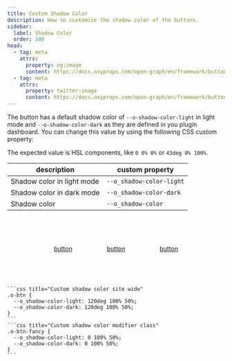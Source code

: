 ```yaml
---
title: Custom Shadow Color
description: How to customize the shadow color of the buttons.
sidebar:
  label: Shadow Color
  order: 180
head:
  - tag: meta
    attrs:
      property: og:image
      content: https://docs.oxyprops.com/open-graph/en/framework/buttons/custom-shadow-color.png
  - tag: meta
    attrs:
      property: twitter:image
      content: https://docs.oxyprops.com/open-graph/en/framework/buttons/custom-shadow-color.png
---
```



The button has a default shadow color of `--o-shadow-color-light` in light mode and `--o-shadow-color-dark` as they are defined in you plugin dashboard. You can change this value by using the following CSS custom property:

The expected value is HSL components, like `0 0% 0%` or `43deg 0% 100%`.

| description                | custom property                                                                         |
| -------------------------- | --------------------------------------------------------------------------------------- |
| Shadow color in light mode | <ClipboardCopy value="--o_shadow-color-light:">`--o_shadow-color-light`</ClipboardCopy> |
| Shadow color in dark mode  | <ClipboardCopy value="--o_shadow-color-dark:">`--o_shadow-color-dark`</ClipboardCopy>   |
| Shadow color               | <ClipboardCopy value="--o_shadow-color:">`--o_shadow-color`</ClipboardCopy>             |

<div style="display: flex; flex-wrap: wrap; column-gap:5rem;row-gap:1rem; width:100%; justify-content: center; align-items: center;padding-block: 4rem;">
    <a href="#custom-shadow-color" class="o-btn" style="--o_shadow-strength-light: 100%;--o_ink-shadow-light: none; --o_shadow-color-light: 0 100% 50%; --o_shadow-color-dark: 0 100% 50%;">
        <span>button</span>
    </a>
    <a href="#custom-shadow-color" class="o-btn" style="--o_shadow-strength-light: 100%;--o_ink-shadow-light: none; --o_shadow-color-light: 240deg 100% 50%; --o_shadow-color-dark: 240deg 100% 50%;">
        <span>button</span>
    </a>
    <a href="#custom-shadow-color" class="o-btn" style="--o_shadow-strength-light: 100%;--o_ink-shadow-light: none; --o_shadow-color-light: 120deg 100% 50%; --o_shadow-color-dark: 120deg 100% 50%;">
        <span>button</span>
    </a>
</div>
    
    ```css title="Custom shadow color site wide"
    .o-btn {
      --o_shadow-color-light: 120deg 100% 50%;
      --o_shadow-color-dark: 120deg 100% 50%;
    }
    ```
    ```css title="Custom shadow color modifier class"
    .o-btn-fancy {
      --o_shadow-color-light: 0 100% 50%;
      --o_shadow-color-dark: 0 100% 50%;
    }
    ```

